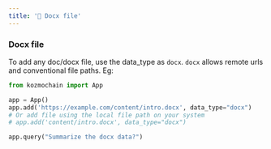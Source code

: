 ```yaml
---
title: '📄 Docx file'
---
```


### Docx file

To add any doc/docx file, use the data_type as `docx`. `docx` allows remote urls and conventional file paths. Eg:

```python
from kozmochain import App

app = App()
app.add('https://example.com/content/intro.docx', data_type="docx")
# Or add file using the local file path on your system
# app.add('content/intro.docx', data_type="docx")

app.query("Summarize the docx data?")
```

